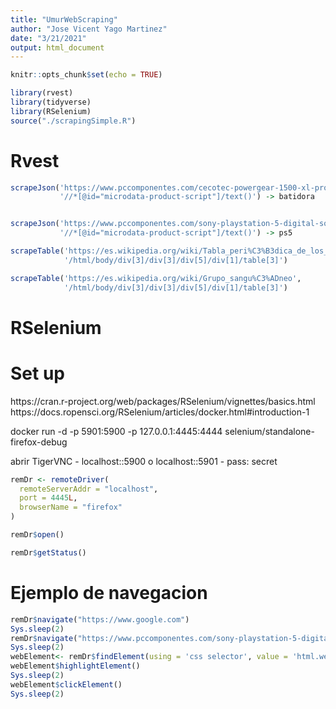 ```yaml
---
title: "UmurWebScraping"
author: "Jose Vicent Yago Martinez"
date: "3/21/2021"
output: html_document
---
```


```r
knitr::opts_chunk$set(echo = TRUE)
```

```r
library(rvest)
library(tidyverse)
library(RSelenium)
source("./scrapingSimple.R")
```


# Rvest

```r
scrapeJson('https://www.pccomponentes.com/cecotec-powergear-1500-xl-pro-batidora-de-mano-1500w',
           '//*[@id="microdata-product-script"]/text()') -> batidora


scrapeJson('https://www.pccomponentes.com/sony-playstation-5-digital-sony-dualsense-mando-inalambrico-para-ps5',
           '//*[@id="microdata-product-script"]/text()') -> ps5
```


```r
scrapeTable('https://es.wikipedia.org/wiki/Tabla_peri%C3%B3dica_de_los_elementos',
            '/html/body/div[3]/div[3]/div[5]/div[1]/table[3]')

scrapeTable('https://es.wikipedia.org/wiki/Grupo_sangu%C3%ADneo',
            '/html/body/div[3]/div[3]/div[5]/div[1]/table[3]')
```



# RSelenium

# Set up
https://cran.r-project.org/web/packages/RSelenium/vignettes/basics.html
https://docs.ropensci.org/RSelenium/articles/docker.html#introduction-1

docker run -d -p 5901:5900 -p 127.0.0.1:4445:4444 selenium/standalone-firefox-debug

abrir TigerVNC 
  -  localhost::5900 o localhost::5901
  -  pass: secret


```r
remDr <- remoteDriver(
  remoteServerAddr = "localhost",
  port = 4445L,
  browserName = "firefox"
)
```

```r
remDr$open()
```

```r
remDr$getStatus()
```

# Ejemplo de navegacion

```r
remDr$navigate("https://www.google.com")
Sys.sleep(2)
remDr$navigate("https://www.pccomponentes.com/sony-playstation-5-digital-sony-dualsense-mando-inalambrico-para-ps5")
Sys.sleep(2)
webElement<- remDr$findElement(using = 'css selector', value = 'html.webFont body#ficha-producto.ficha-producto.lang-es header.c-main-header div.c-main-header__col.c-main-header__col--end ul.c-user-menu.js-user-menu li.c-user-menu__item.c-user-menu__vertical_center a.c-user-menu__link.qa-user-login-button')
webElement$highlightElement()
Sys.sleep(2)
webElement$clickElement()
Sys.sleep(2)
```




